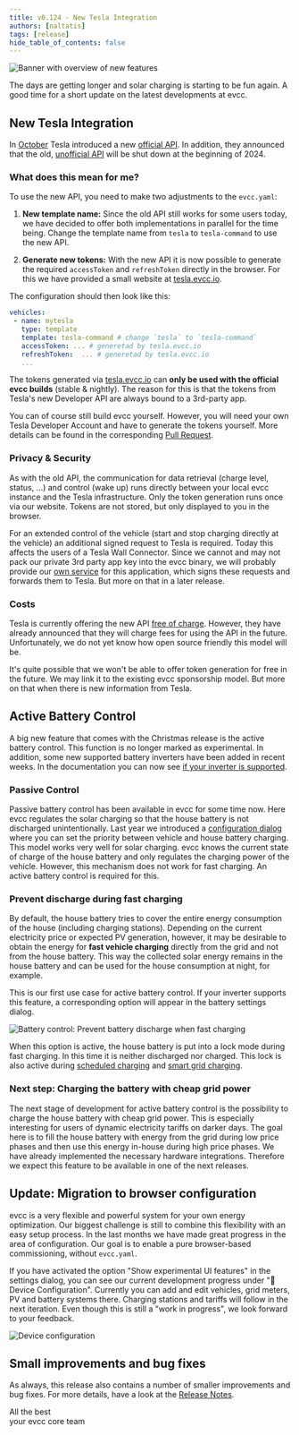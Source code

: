 ```yaml
---
title: v0.124 - New Tesla Integration
authors: [naltatis]
tags: [release]
hide_table_of_contents: false
---
```


![Banner with overview of new features](v0.124-banner.webp)

The days are getting longer and solar charging is starting to be fun again.
A good time for a short update on the latest developments at evcc.

## New Tesla Integration

In [October](https://www.notateslaapp.com/news/1653/tesla-creates-official-apis-for-third-party-services-to-start-charging-for-usage) Tesla introduced a new [official API](https://developer.tesla.com/docs/fleet-api).
In addition, they announced that the old, [unofficial API](https://www.teslaapi.io) will be shut down at the beginning of 2024.

### What does this mean for me?

To use the new API, you need to make two adjustments to the `evcc.yaml`:

1. **New template name:** Since the old API still works for some users today, we have decided to offer both implementations in parallel for the time being. Change the template name from `tesla` to `tesla-command` to use the new API.

2. **Generate new tokens:** With the new API it is now possible to generate the required `accessToken` and `refreshToken` directly in the browser.
For this we have provided a small website at [tesla.evcc.io](https://tesla.evcc.io).

The configuration should then look like this:

```yaml
vehicles:
 - name: mytesla
   type: template
   template: tesla-command # change `tesla` to `tesla-command`
   accessToken: ... # generetad by tesla.evcc.io
   refreshToken:  ... # generetad by tesla.evcc.io
   ...
```

The tokens generated via [tesla.evcc.io](https://tesla.evcc.io) can **only be used with the official evcc builds** (stable & nightly).
The reason for this is that the tokens from Tesla's new Developer API are always bound to a 3rd-party app.

You can of course still build evcc yourself.
However, you will need your own Tesla Developer Account and have to generate the tokens yourself.
More details can be found in the corresponding [Pull Request](https://github.com/evcc-io/evcc/pull/10802).

### Privacy & Security

As with the old API, the communication for data retrieval (charge level, status, ...) and control (wake up) runs directly between your local evcc instance and the Tesla infrastructure.
Only the token generation runs once via our website.
Tokens are not stored, but only displayed to you in the browser.

For an extended control of the vehicle (start and stop charging directly at the vehicle) an additional signed request to Tesla is required.
Today this affects the users of a Tesla Wall Connector.
Since we cannot and may not pack our private 3rd party app key into the evcc binary, we will probably provide our [own service](https://github.com/evcc-io/evcc/pull/11893) for this application, which signs these requests and forwards them to Tesla.
But more on that in a later release.

### Costs

Tesla is currently offering the new API [free of charge](https://developer.tesla.com/docs/fleet-api#membership-tiers).
However, they have already announced that they will charge fees for using the API in the future.
Unfortunately, we do not yet know how open source friendly this model will be.

It's quite possible that we won't be able to offer token generation for free in the future.
We may link it to the existing evcc sponsorship model.
But more on that when there is new information from Tesla.

## Active Battery Control

A big new feature that comes with the Christmas release is the active battery control.
This function is no longer marked as experimental.
In addition, some new supported battery inverters have been added in recent weeks.
In the documentation you can now see [if your inverter is supported](/docs/devices/meters#features).

### Passive Control

Passive battery control has been available in evcc for some time now.
Here evcc regulates the solar charging so that the house battery is not discharged unintentionally.
Last year we introduced a [configuration dialog](/blog/2023/10/05/feature-highlights-10-2023#battery-settings) where you can set the priority between vehicle and house battery charging.
This model works very well for solar charging.
evcc knows the current state of charge of the house battery and only regulates the charging power of the vehicle.
However, this mechanism does not work for fast charging.
An active battery control is required for this.

### Prevent discharge during fast charging

By default, the house battery tries to cover the entire energy consumption of the house (including charging stations).
Depending on the current electricity price or expected PV generation, however, it may be desirable to obtain the energy for **fast vehicle charging** directly from the grid and not from the house battery.
This way the collected solar energy remains in the house battery and can be used for the house consumption at night, for example.

This is our first use case for active battery control.
If your inverter supports this feature, a corresponding option will appear in the battery settings dialog.

![Battery control: Prevent battery discharge when fast charging](batterycontrol-en.webp)

When this option is active, the house battery is put into a lock mode during fast charging.
In this time it is neither discharged nor charged.
This lock is also active during [scheduled charging](/blog/2023/10/05/feature-highlights-10-2023#visualisierung-ladeplanung) and [smart grid charging](/blog/2023/10/05/feature-highlights-10-2023#smartes-netzladen).

### Next step: Charging the battery with cheap grid power

The next stage of development for active battery control is the possibility to charge the house battery with cheap grid power.
This is especially interesting for users of dynamic electricity tariffs on darker days.
The goal here is to fill the house battery with energy from the grid during low price phases and then use this energy in-house during high price phases.
We have already implemented the necessary hardware integrations.
Therefore we expect this feature to be available in one of the next releases.

## Update: Migration to browser configuration

evcc is a very flexible and powerful system for your own energy optimization.
Our biggest challenge is still to combine this flexibility with an easy setup process.
In the last months we have made great progress in the area of configuration.
Our goal is to enable a pure browser-based commissioning, without `evcc.yaml`.

If you have activated the option "Show experimental UI features" in the settings dialog, you can see our current development progress under "🧪 Device Configuration".
Currently you can add and edit vehicles, grid meters, PV and battery systems there.
Charging stations and tariffs will follow in the next iteration.
Even though this is still a "work in progress", we look forward to your feedback.

![Device configuration](config-ui.webp)

## Small improvements and bug fixes

As always, this release also contains a number of smaller improvements and bug fixes.
For more details, have a look at the [Release Notes](https://github.com/evcc-io/evcc/releases/tag/0.123.0).

All the best<br/>
your evcc core team